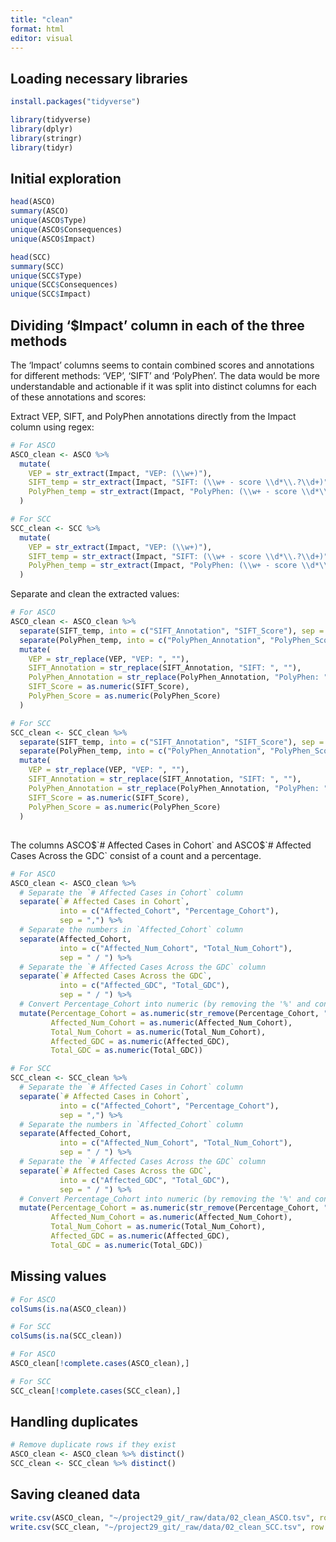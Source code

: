 ```yaml
---
title: "clean"
format: html
editor: visual
---
```


## Loading necessary libraries

```r
install.packages("tidyverse")
```

```r
library(tidyverse)
library(dplyr)
library(stringr)
library(tidyr)
```

## Initial exploration

```r
head(ASCO)
summary(ASCO)
unique(ASCO$Type)
unique(ASCO$Consequences)
unique(ASCO$Impact)
```

```r
head(SCC)
summary(SCC)
unique(SCC$Type)
unique(SCC$Consequences)
unique(SCC$Impact)
```

## Dividing '\$Impact' column in each of the three methods

The 'Impact' columns seems to contain combined scores and annotations for different methods: 'VEP', 'SIFT' and 'PolyPhen'. The data would be more understandable and actionable if it was split into distinct columns for each of these annotations and scores:

Extract VEP, SIFT, and PolyPhen annotations directly from the Impact column using regex:

```r
# For ASCO
ASCO_clean <- ASCO %>%
  mutate(
    VEP = str_extract(Impact, "VEP: (\\w+)"),
    SIFT_temp = str_extract(Impact, "SIFT: (\\w+ - score \\d*\\.?\\d+)"),
    PolyPhen_temp = str_extract(Impact, "PolyPhen: (\\w+ - score \\d*\\.?\\d+)")
  )

# For SCC
SCC_clean <- SCC %>%
  mutate(
    VEP = str_extract(Impact, "VEP: (\\w+)"),
    SIFT_temp = str_extract(Impact, "SIFT: (\\w+ - score \\d*\\.?\\d+)"),
    PolyPhen_temp = str_extract(Impact, "PolyPhen: (\\w+ - score \\d*\\.?\\d+)")
  )
```

Separate and clean the extracted values:

```r
# For ASCO
ASCO_clean <- ASCO_clean %>%
  separate(SIFT_temp, into = c("SIFT_Annotation", "SIFT_Score"), sep = " - score ", fill = "right") %>%
  separate(PolyPhen_temp, into = c("PolyPhen_Annotation", "PolyPhen_Score"), sep = " - score ", fill = "right") %>%
  mutate(
    VEP = str_replace(VEP, "VEP: ", ""),
    SIFT_Annotation = str_replace(SIFT_Annotation, "SIFT: ", ""),
    PolyPhen_Annotation = str_replace(PolyPhen_Annotation, "PolyPhen: ", ""),
    SIFT_Score = as.numeric(SIFT_Score),
    PolyPhen_Score = as.numeric(PolyPhen_Score)
  )

# For SCC
SCC_clean <- SCC_clean %>%
  separate(SIFT_temp, into = c("SIFT_Annotation", "SIFT_Score"), sep = " - score ", fill = "right") %>%
  separate(PolyPhen_temp, into = c("PolyPhen_Annotation", "PolyPhen_Score"), sep = " - score ", fill = "right") %>%
  mutate(
    VEP = str_replace(VEP, "VEP: ", ""),
    SIFT_Annotation = str_replace(SIFT_Annotation, "SIFT: ", ""),
    PolyPhen_Annotation = str_replace(PolyPhen_Annotation, "PolyPhen: ", ""),
    SIFT_Score = as.numeric(SIFT_Score),
    PolyPhen_Score = as.numeric(PolyPhen_Score)
  )
```

## 

The columns ASCO\$\`# Affected Cases in Cohort\` and ASCO\$\`# Affected Cases Across the GDC\` consist of a count and a percentage.

```r
# For ASCO
ASCO_clean <- ASCO_clean %>%
  # Separate the `# Affected Cases in Cohort` column
  separate(`# Affected Cases in Cohort`, 
           into = c("Affected_Cohort", "Percentage_Cohort"), 
           sep = ",") %>%
  # Separate the numbers in `Affected_Cohort` column
  separate(Affected_Cohort, 
           into = c("Affected_Num_Cohort", "Total_Num_Cohort"), 
           sep = " / ") %>%
  # Separate the `# Affected Cases Across the GDC` column
  separate(`# Affected Cases Across the GDC`, 
           into = c("Affected_GDC", "Total_GDC"), 
           sep = " / ") %>%
  # Convert Percentage_Cohort into numeric (by removing the '%' and converting)
  mutate(Percentage_Cohort = as.numeric(str_remove(Percentage_Cohort, "%"))/100,
         Affected_Num_Cohort = as.numeric(Affected_Num_Cohort),
         Total_Num_Cohort = as.numeric(Total_Num_Cohort),
         Affected_GDC = as.numeric(Affected_GDC),
         Total_GDC = as.numeric(Total_GDC))

# For SCC
SCC_clean <- SCC_clean %>%
  # Separate the `# Affected Cases in Cohort` column
  separate(`# Affected Cases in Cohort`, 
           into = c("Affected_Cohort", "Percentage_Cohort"), 
           sep = ",") %>%
  # Separate the numbers in `Affected_Cohort` column
  separate(Affected_Cohort, 
           into = c("Affected_Num_Cohort", "Total_Num_Cohort"), 
           sep = " / ") %>%
  # Separate the `# Affected Cases Across the GDC` column
  separate(`# Affected Cases Across the GDC`, 
           into = c("Affected_GDC", "Total_GDC"), 
           sep = " / ") %>%
  # Convert Percentage_Cohort into numeric (by removing the '%' and converting)
  mutate(Percentage_Cohort = as.numeric(str_remove(Percentage_Cohort, "%"))/100,
         Affected_Num_Cohort = as.numeric(Affected_Num_Cohort),
         Total_Num_Cohort = as.numeric(Total_Num_Cohort),
         Affected_GDC = as.numeric(Affected_GDC),
         Total_GDC = as.numeric(Total_GDC))
```

## Missing values

```r
# For ASCO
colSums(is.na(ASCO_clean))

# For SCC
colSums(is.na(SCC_clean))
```

```r
# For ASCO
ASCO_clean[!complete.cases(ASCO_clean),]

# For SCC
SCC_clean[!complete.cases(SCC_clean),]
```

## Handling duplicates

```r
# Remove duplicate rows if they exist
ASCO_clean <- ASCO_clean %>% distinct()
SCC_clean <- SCC_clean %>% distinct()
```

## Saving cleaned data

```r
write.csv(ASCO_clean, "~/project29_git/_raw/data/02_clean_ASCO.tsv", row.names = FALSE)
write.csv(SCC_clean, "~/project29_git/_raw/data/02_clean_SCC.tsv", row.names = FALSE)
```

